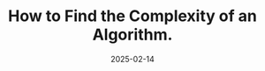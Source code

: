 ---
title: How to Find the Complexity of an Algorithm.
date: 2025-02-14
description: In this article, we discussed time and space complexity, explaining both concepts and practical ways to find the time and space complexity of an algorithm.
keywords: bash, shell
tags: ["algorithm", "complexity"]
draft: false
url: https://www.baeldung.com/cs/algorithm-complexity-analysis
---